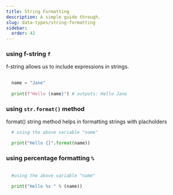 ```yaml
---
title: String Formatting
description: A simple guide through.
slug: data-types/string-formatting
sidebar:
  order: 42
---
```





### using f-string `f`

f-string allows us to include expressions in strings.

```py title="example of using f-string"
  
  name = "Jane"
  
  print(f"Hello {name}") # outputs: Hello Jane
```


### using `str.format()` method 

format() string method helps in formatting strings with placholders

```py title="example of using format() string method"
  # using the above variable "name"

  print("Hello {}".format(name))
```

### using percentage formatting `%`

```py title="example of using percentage formatting"
  
  #using the above variable "name"

  print("Hello %s " % (name))
```
